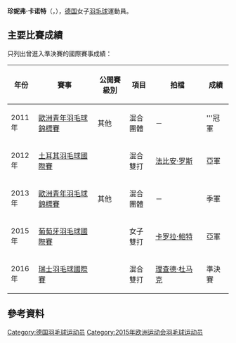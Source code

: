 {{noteTA|G1=Badminton}}
{{Infobox 羽球選手
| playername              = 珍妮弗·卡诺特<br/>{{lang|de|Jennifer Karnott}}
| image                   = 
| size                    = 
| caption                 = 
| birth_name              = 
| date_of_birth           = {{birth_date_and_age|1995|3|4}}<ref name="15Baku">{{cite web|title=Athletes - Germany GER - Jennifer Karnott|url=http://www.baku2015.com/athletes/athlete=karnott-jennifer-1013078/index.html?intcmp=athletes-hub|publisher=Baku 2015 European Games official website|access-date=2015-06-18|archive-url=https://web.archive.org/web/20180218031347/http://www.baku2015.com/athletes/athlete=karnott-jennifer-1013078/index.html?intcmp=athletes-hub|archive-date=2018-02-18|dead-url=yes}}{{en}}</ref>
| place_of_birth          = {{GER}}[[比肯多夫|比肯多夫]]<ref name="DBV">{{cite web|title=Stars » Steckbriefe DBV-KaderathletInnen » Jennifer Karnott|url=http://www.badminton.de/Jennifer-Karnott.1937.0.html?&L=0%2Fagb.pvigaT%C1|accessdate=2015-06-18|archive-date=2016-02-15|archive-url=https://web.archive.org/web/20160215035844/http://badminton.de/Jennifer-Karnott.1937.0.html|dead-url=yes}}{{de}}</ref>
| height                  = {{height|m=1.65}}<ref name="15Baku"/>
| weight                  = {{weight|kg=64}}<ref name="15Baku"/>
| event                   = 女子雙打、混合雙打
| country                 = {{GER}}
| years_active            = 
| handedness              = 
| coach                   = 
| highest_ranking         = 第64位（女雙-[[卡罗拉·鲍特|卡罗拉·鲍特]]）
| date_of_highest_ranking = 2015年5月28日 <ref name="ranking">[http://bwfcontent.tournamentsoftware.com/ranking/player.aspx?id=9193&player=350726 Ranking of Jennifer KARNOTT (98292)]{{en}}</ref>
| current_ranking         = 第67位（女雙-[[卡罗拉·鲍特|卡罗拉·鲍特]]）<br/>第477位（女雙-[[阿尼卡·多尔|阿尼卡·多尔]]）<br/>第246位（混雙-[[安德烈亚斯·海因茨|海因茨]]）<br/>第576位（混雙-[[马修·诺丁汉|马修·诺丁汉]]）
| date_of_current_ranking = 2015年6月11日<ref>[http://bwfcontent.tournamentsoftware.com/ranking/category.aspx?id=9193&category=475 BWF World Ranking - BWF世界排名榜 (6/11/2015) - Women's doubles] {{Webarchive|url=https://archive.is/20150616044115/http://bwfcontent.tournamentsoftware.com/ranking/category.aspx?id=9193&category=475 |date=2015-06-16 }}{{en}}</ref><ref>[http://bwfcontent.tournamentsoftware.com/ranking/category.aspx?id=9193&category=476 BWF World Ranking - BWF世界排名榜 (6/11/2015) - Mixed doubles] {{Wayback|url=http://bwfcontent.tournamentsoftware.com/ranking/category.aspx?id=9193&category=476 |date=20181001141945 }}{{en}}</ref>
| played                  = 29勝–33負（女雙）<br/>38勝–28負（混雙）
| titles                  = 
| bwf_profile             = 1E915240-5039-4C6A-96E4-76FA53544589
| bwf_id                  = 98292
| updated                 = 2015年6月18日
}}
{{MedalTableTop}}
{{MedalSport | 女子[[羽毛球|羽毛球]]}}
{{MedalCountry | {{GER}}}}
{{MedalCompetition | [[歐洲青年羽毛球錦標賽|歐洲青年羽毛球錦標賽]]}}
{{MedalGold  | [[2011年歐洲青年羽毛球錦標賽|2011年 萬塔]] | 混合團體 }}
{{MedalBronze| [[2013年歐洲青年羽毛球錦標賽|2013年 安卡拉]] | 混合團體 }}
{{MedalBottom}}
'''珍妮弗·卡诺特'''（{{lang-de|'''Jennifer Karnott'''}}，{{bd|1995年|3月4日}}），[[德国|德国]]女子[[羽毛球|羽毛球]]運動員。

==主要比賽成績==
只列出曾進入準決賽的國際賽事成績：
{| class=wikitable style="text-align:center; font-size:small;" 
!width="50"|年份
!width="180"|賽事
!width="80"|公開賽級別
!width="60"|項目
!width="150"|拍檔
!width="50"|成績
|-
!rowspan="1"|2011年
|[[2011年歐洲青年羽毛球錦標賽|歐洲青年羽毛球錦標賽]]
|其他
|混合團體
|－
|bgcolor="gold"|'''冠軍
|-
!rowspan="1"|2012年
|[[2012年土耳其羽毛球國際賽|土耳其羽毛球國際賽]]
|{{BWFIS}}
|混合雙打
|[[法比安·罗斯|法比安·罗斯]]
|bgcolor="silver"|亞軍
|-
!rowspan="1"|2013年
|[[2013年歐洲青年羽毛球錦標賽|歐洲青年羽毛球錦標賽]]
|其他
|混合團體
|－
|bgcolor="#b8860b"|季軍
|-
!rowspan="1"|2015年
|[[2015年葡萄牙羽毛球國際賽|葡萄牙羽毛球國際賽]]
|{{BWFIS}}
|女子雙打
|[[卡罗拉·鲍特|卡罗拉·鲍特]]
|bgcolor="silver"|亞軍
|-
!rowspan="1"|2016年
|[[2016年瑞士羽毛球國際賽|瑞士羽毛球國際賽]]
|{{BWFIS}}
|混合雙打
|[[理查德·杜马克|理查德·杜马克]]
|bgcolor="#b8860b"|準決賽
|}
{{BWF賽事級別索引}}

==參考資料==
{{Reflist}}

{{DEFAULTSORT:Karnott, Jennifer}}
[[Category:德国羽毛球运动员|Category:德国羽毛球运动员]]
[[Category:2015年欧洲运动会羽毛球运动员|Category:2015年欧洲运动会羽毛球运动员]]